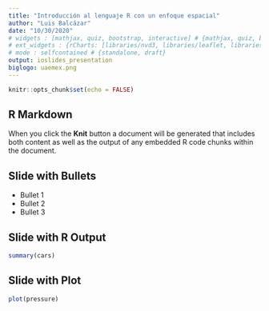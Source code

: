```yaml
---
title: "Introducción al lenguaje R con un enfoque espacial"
author: "Luis Balcázar"
date: "10/30/2020"
# widgets : [mathjax, quiz, bootstrap, interactive] # {mathjax, quiz, bootstrap}
# ext_widgets : {rCharts: [libraries/nvd3, libraries/leaflet, libraries/dygraphs]}
# mode : selfcontained # {standalone, draft}
output: ioslides_presentation
biglogo: uaemex.png
---
```


```r
knitr::opts_chunk$set(echo = FALSE)
```

## R Markdown

<!-- This is an R Markdown presentation. Markdown is a simple formatting syntax for authoring HTML, PDF, and MS Word documents. For more details on using R Markdown see <http://rmarkdown.rstudio.com>. -->

When you click the **Knit** button a document will be generated that includes both content as well as the output of any embedded R code chunks within the document.

## Slide with Bullets

- Bullet 1
- Bullet 2
- Bullet 3

## Slide with R Output

```r
summary(cars)
```

## Slide with Plot

```r
plot(pressure)
```

